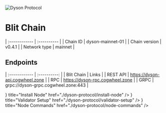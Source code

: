 
![Dyson Protocol](/public/icons/dysonIcon.webp)

# Blit Chain

| :------------      | :----------      |
| Chain ID           | dyson-mainnet-01       |
| Chain version      | v0.4.1  |
| Network type       | mainnet   |

## Endpoints

| :------------      | :----------:                         |
| Blit Chain         | Links                                |
| REST API           | https://dyson-api.cogwheel.zone      |
| RPC                | https://dyson-rpc.cogwheel.zone      |
| GRPC               | grpc://dyson-grpc.cogwheel.zone:443  |

<Cards>
  <Card
    icon={<ChevronRightIcon />}
    title="Install Node"
    href="./dyson-protocol/install-node"
  />
  <Card
    icon={<ChevronRightIcon />}
    title="Validator Setup"
    href="./dyson-protocol/validator-setup"
  />
  <Card
    icon={<ChevronRightIcon />}
    title="Node Commands"
    href="./dyson-protocol/node-commands"
  />
</Cards>